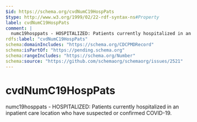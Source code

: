 ```yaml
---
$id: https://schema.org/cvdNumC19HospPats
$type: http://www.w3.org/1999/02/22-rdf-syntax-ns#Property
label: cvdNumC19HospPats
comment: |
  numc19hosppats - HOSPITALIZED: Patients currently hospitalized in an inpatient care location who have suspected or confirmed COVID-19.
rdfs:label: "cvdNumC19HospPats"
schema:domainIncludes: "https://schema.org/CDCPMDRecord"
schema:isPartOf: "https://pending.schema.org"
schema:rangeIncludes: "https://schema.org/Number"
schema:source: "https://github.com/schemaorg/schemaorg/issues/2521"
---
```


# cvdNumC19HospPats

numc19hosppats - HOSPITALIZED: Patients currently hospitalized in an inpatient care location who have suspected or confirmed COVID-19.

